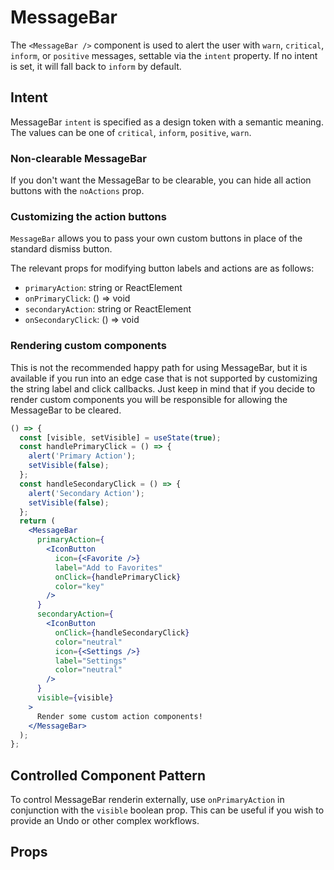 
<Meta component={MessageBar} title="Docs/MessageBar" />

# MessageBar

The `<MessageBar />` component is used to alert the user with `warn`, `critical`, `inform`, or `positive` messages, settable via the `intent` property. If no intent is set, it will fall back to `inform` by default.

<Editor code={storyBasic} />

## Intent

MessageBar `intent` is specified as a design token with a semantic meaning. The values can be one of `critical`, `inform`, `positive`, `warn`.

<Editor code={storyIntent} />

### Non-clearable MessageBar

If you don't want the MessageBar to be clearable, you can hide all action buttons with the `noActions` prop.

<Editor code={storyNoAction} />

### Customizing the action buttons

`MessageBar` allows you to pass your own custom buttons in place of the standard dismiss button.

The relevant props for modifying button labels and actions are as follows:

- `primaryAction`: string or ReactElement
- `onPrimaryClick`: () => void
- `secondaryAction`: string or ReactElement
- `onSecondaryClick`: () => void

<Editor code={storyCustomAction} />

### Rendering custom components

This is not the recommended happy path for using MessageBar, but it is available if you run into an edge case that is not supported by customizing the string label and click callbacks. Just keep in mind that if you decide to render custom components you will be responsible for allowing the MessageBar to be cleared.

```jsx
() => {
  const [visible, setVisible] = useState(true);
  const handlePrimaryClick = () => {
    alert('Primary Action');
    setVisible(false);
  };
  const handleSecondaryClick = () => {
    alert('Secondary Action');
    setVisible(false);
  };
  return (
    <MessageBar
      primaryAction={
        <IconButton
          icon={<Favorite />}
          label="Add to Favorites"
          onClick={handlePrimaryClick}
          color="key"
        />
      }
      secondaryAction={
        <IconButton
          onClick={handleSecondaryClick}
          color="neutral"
          icon={<Settings />}
          label="Settings"
          color="neutral"
        />
      }
      visible={visible}
    >
      Render some custom action components!
    </MessageBar>
  );
};
```

## Controlled Component Pattern

To control MessageBar renderin externally, use `onPrimaryAction` in conjunction with the `visible` boolean prop. This can be useful if you wish to provide an Undo or other complex workflows.

<Editor code={storyControlled} />

## Props

<ArgsTable of={MessageBar} exclude={excludedProps} />
